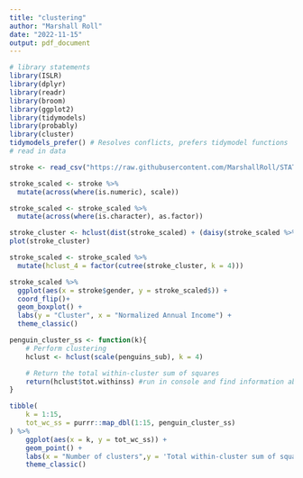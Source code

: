 ```yaml
---
title: "clustering"
author: "Marshall Roll"
date: "2022-11-15"
output: pdf_document
---
```


```r
# library statements 
library(ISLR)
library(dplyr)
library(readr)
library(broom)
library(ggplot2)
library(tidymodels) 
library(probably)
library(cluster)
tidymodels_prefer() # Resolves conflicts, prefers tidymodel functions
# read in data

stroke <- read_csv("https://raw.githubusercontent.com/MarshallRoll/STAT_253_Project/main/healthcare-dataset-stroke-data.csv?token=GHSAT0AAAAAAB2VESBM5CKF2AR2WIX2MS76Y3CZIYQ")
```

```r
stroke_scaled <- stroke %>% 
  mutate(across(where(is.numeric), scale))

stroke_scaled <- stroke_scaled %>% 
  mutate(across(where(is.character), as.factor))
```

```r
stroke_cluster <- hclust(dist(stroke_scaled) + (daisy(stroke_scaled %>% select(where(is.factor)), metric = "gower")), method = "complete")
plot(stroke_cluster)
```


```r
stroke_scaled <- stroke_scaled %>% 
  mutate(hclust_4 = factor(cutree(stroke_cluster, k = 4)))

stroke_scaled %>% 
  ggplot(aes(x = stroke$gender, y = stroke_scaled$)) +
  coord_flip()+
  geom_boxplot() +
  labs(y = "Cluster", x = "Normalized Annual Income") +
  theme_classic() 
```

```r
penguin_cluster_ss <- function(k){
    # Perform clustering
    hclust <- hclust(scale(penguins_sub), k = 4)

    # Return the total within-cluster sum of squares
    return(hclust$tot.withinss) #run in console and find information about what the within ss variation is called
}

tibble(
    k = 1:15,
    tot_wc_ss = purrr::map_dbl(1:15, penguin_cluster_ss)
) %>% 
    ggplot(aes(x = k, y = tot_wc_ss)) +
    geom_point() + 
    labs(x = "Number of clusters",y = 'Total within-cluster sum of squares') + 
    theme_classic()
```

